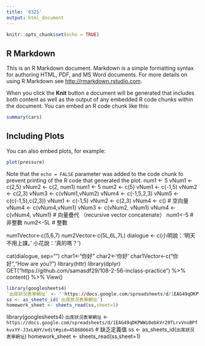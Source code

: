 ```yaml
---
title: '0325'
output: html_document
---
```


```r
knitr::opts_chunk$set(echo = TRUE)
```

## R Markdown

This is an R Markdown document. Markdown is a simple formatting syntax for authoring HTML, PDF, and MS Word documents. For more details on using R Markdown see <http://rmarkdown.rstudio.com>.

When you click the **Knit** button a document will be generated that includes both content as well as the output of any embedded R code chunks within the document. You can embed an R code chunk like this:

```r
summary(cars)
```

## Including Plots

You can also embed plots, for example:

```r
plot(pressure)
```

Note that the `echo = FALSE` parameter was added to the code chunk to prevent printing of the R code that generated the plot.
num1 <- 5
vNum1 <- c(2,5)
vNum2 <- c(2, num1)
num1 <- 5
num2 <- c(5)
vNum1 <- c(-1,5)
vNum2 <- c(2,3)
vNum3 <- c(vNum1,vNum2)
vNum4 <- c(-1,5,2,3)
vNum5 <- c(c(-1,5),c(2,3))
vNum1 <- c(-1,5)
vNum2 <- c(2,3)
vNum4 <- c() # 空向量
vNum4 <- c(vNum4,vNum1) 
vNum3 <- c(vNum2, vNum1)
vNum4 <- c(vNum4, vNum1) # 向量疊代 （recursive vector concatenate）
num1<-5 # 非整數
num2<-5L # 整數

num1Vector<-c(5,6,7)
num2Vector<-c(5L,6L,7L)
dialogue <- c(小明說：'明天不用上課。'
小花說：'真的嗎？')

cat(dialogue, sep="\n")
char1<-"你好"
char2<-'你好'
char1Vector<-c("你好","How are you?")
library(httr)
library(dplyr)
GET("https://github.com/samasdf29/108-2-56-inclass-practice") %>%
  content() %>%
  View()
  
```r
library(googlesheets4)
`出席狀況表單網址` <- ''https://docs.google.com/spreadsheets/d/1EAG49qDKPWWi0ebkVr29TLrvVnoBPfkvxYY-J3xLAHY/edit#gid=458686645'' # 缺乏定義值
ss <- as_sheets_id(`出席狀況表單網址`)
homework_sheet <- sheets_read(ss,sheet=1)
```

library(googlesheets4)
`出席狀況表單網址` <- ``https://docs.google.com/spreadsheets/d/1EAG49qDKPWWi0ebkVr29TLrvVnoBPfkvxYY-J3xLAHY/edit#gid=458686645`` # 缺乏定義值
ss <- as_sheets_id(`出席狀況表單網址`)
homework_sheet <- sheets_read(ss,sheet=1)

